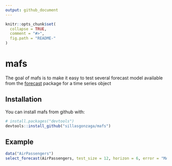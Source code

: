 ```yaml
---
output: github_document
---
```


<!-- README.md is generated from README.Rmd. Please edit that file -->

``` r
knitr::opts_chunk$set(
  collapse = TRUE,
  comment = "#>",
  fig.path = "README-"
)
```

# mafs

The goal of mafs is to make it easy to test several forecast model available from the [forecast](https://github.com/robjhyndman/forecast)
package for a time series object


## Installation

You can install mafs from github with:

```r
# install.packages("devtools")
devtools::install_github("sillasgonzaga/mafs")
```

## Example

```r
data("AirPassengers")
select_forecast(AirPassengers, test_size = 12, horizon = 6, error = "MAPE")
```
